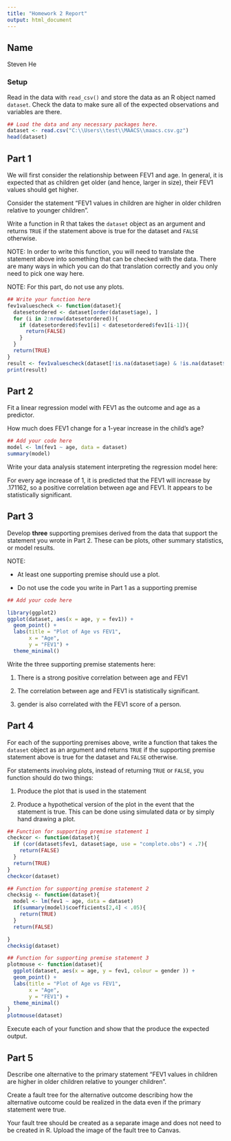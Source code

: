 ```yaml
---
title: "Homework 2 Report"
output: html_document
---
```



## Name

Steven He

### Setup

Read in the data with `read_csv()` and store the data as an R object named `dataset`. Check the data to make sure all of the expected observations and variables are there.


```r
## Load the data and any necessary packages here.
dataset <- read.csv("C:\\Users\\test\\MAACS\\maacs.csv.gz")
head(dataset)
```

## Part 1

We will first consider the relationship between FEV1 and age. In general, it is expected that as children get older (and hence, larger in size), their FEV1 values should get higher. 

Consider the statement "FEV1 values in children are higher in older children relative to younger children". 

Write a function in R that takes the `dataset` object as an argument and returns `TRUE` if the statement above is true for the dataset and `FALSE` otherwise. 

NOTE: In order to write this function, you will need to translate the statement above into something that can be checked with the data. There are many ways in which you can do that translation correctly and you only need to pick one way here. 

NOTE: For this part, do not use any plots.

```r
## Write your function here
fev1valuescheck <- function(dataset){
  datesetordered <- dataset[order(dataset$age), ]
  for (i in 2:nrow(datesetordered)){
    if (datesetordered$fev1[i] < datesetordered$fev1[i-1]){
      return(FALSE)
    }
  }
  return(TRUE)
}
result <- fev1valuescheck(dataset[!is.na(dataset$age) & !is.na(dataset$fev1), ])
print(result)
```


## Part 2

Fit a linear regression model with FEV1 as the outcome and age as a predictor.

How much does FEV1 change for a 1-year increase in the child's age? 

```r
## Add your code here
model <- lm(fev1 ~ age, data = dataset)
summary(model)
```


Write your data analysis statement interpreting the regression model here:

For every age increase of 1, it is predicted that the FEV1 will increase by .171162, so a positive correlation between age and FEV1. It appears to be statistically significant.

## Part 3

Develop **three** supporting premises derived from the data that support the statement you wrote in Part 2. These can be plots, other summary statistics, or model results. 

NOTE: 

* At least one supporting premise should use a plot.

* Do not use the code you write in Part 1 as a supporting premise

```r
## Add your code here

library(ggplot2)
ggplot(dataset, aes(x = age, y = fev1)) +
  geom_point() +  
  labs(title = "Plot of Age vs FEV1",
       x = "Age",
       y = "FEV1") +
  theme_minimal()
```


Write the three supporting premise statements here:

1. There is a strong positive correlation between age and FEV1

2. The correlation between age and FEV1 is statistically significant. 

3. gender is also correlated with the FEV1 score of a person.


## Part 4

For each of the supporting premises above, write a function that takes the `dataset` object as an argument and returns `TRUE` if the supporting premise statement above is true for the dataset and `FALSE` otherwise. 

For statements involving plots, instead of returning `TRUE` or `FALSE`, you function should do two things:

1. Produce the plot that is used in the statement

2. Produce a hypothetical version of the plot in the event that the statement is true. This can be done using simulated data or by simply hand drawing a plot.


```r
## Function for supporting premise statement 1
checkcor <- function(dataset){
  if (cor(dataset$fev1, dataset$age, use = "complete.obs") < .7){
    return(FALSE)
  }
  return(TRUE)
}
checkcor(dataset)
```


```r
## Function for supporting premise statement 2
checksig <- function(dataset){
  model <- lm(fev1 ~ age, data = dataset)
  if(summary(model)$coefficients[2,4] < .05){
    return(TRUE)
  }
  return(FALSE)

}
checksig(dataset)

```


```r
## Function for supporting premise statement 3
plotmouse <- function(dataset){
  ggplot(dataset, aes(x = age, y = fev1, colour = gender )) +
  geom_point() +  
  labs(title = "Plot of Age vs FEV1",
       x = "Age",
       y = "FEV1") +
  theme_minimal()
}
plotmouse(dataset)
```

Execute each of your function and show that the produce the expected output.




## Part 5

Describe one alternative to the primary statement "FEV1 values in children are higher in older children relative to younger children". 

Create a fault tree for the alternative outcome describing how the alternative outcome could be realized in the data even if the primary statement were true.

Your fault tree should be created as a separate image and does not need to be created in R. Upload the image of the fault tree to Canvas.


